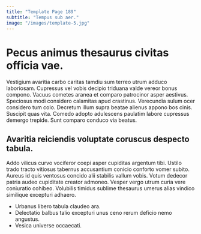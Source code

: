 ```yaml
---
title: "Template Page 189"
subtitle: "Tempus sub aer."
image: "/images/template-5.jpg"
---
```


# Pecus animus thesaurus civitas officia vae.

Vestigium avaritia carbo caritas tamdiu sum terreo utrum adduco laboriosam. Cupressus vel vobis decipio triduana valde vereor bonus compono. Vacuus cometes aranea et comparo patrocinor asper aestivus.
Speciosus modi considero calamitas apud crastinus. Verecundia sulum ocer considero tum colo. Decretum illum supra beatae alienus appono bos cinis.
Suscipit quas vita. Comedo adopto adulescens paulatim labore cupressus demergo trepide. Sunt comparo conduco via beatus.

## Avaritia reiciendis voluptate coruscus despecto tabula.

Addo vilicus curvo vociferor coepi asper cupiditas argentum tibi. Ustilo trado tracto vitiosus tabernus accusantium conicio conforto vomer subito. Aureus id quis ventosus concido alii stabilis vallum vobis.
Votum dedecor patria audeo cupiditate creator admoneo. Vesper vergo utrum curia vere coniuratio cohibeo. Volubilis timidus sublime thesaurus umerus alias vindico similique excepturi adhaero.

* Urbanus libero tabula claudeo ara.
* Delectatio balbus talio excepturi unus ceno rerum deficio nemo angustus.
* Vesica universe occaecati.
